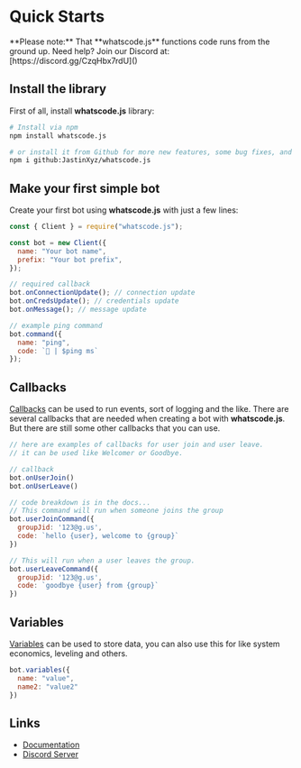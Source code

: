 
# Quick Starts

<Callout>
  **Please note:** That **whatscode.js** functions code runs from the ground up.
  Need help? Join our Discord at: [https://discord.gg/CzqHbx7rdU]()
</Callout>

## Install the library

First of all, install **whatscode.js** library:

```bash
# Install via npm
npm install whatscode.js

# or install it from Github for more new features, some bug fixes, and mybe theres some bugs too.
npm i github:JastinXyz/whatscode.js
```

## Make your first simple bot

Create your first bot using **whatscode.js** with just a few lines:

```js
const { Client } = require("whatscode.js");

const bot = new Client({
  name: "Your bot name",
  prefix: "Your bot prefix",
});

// required callback
bot.onConnectionUpdate(); // connection update
bot.onCredsUpdate(); // credentials update
bot.onMessage(); // message update

// example ping command
bot.command({
  name: "ping",
  code: `🏓 | $ping ms`
});
```

## Callbacks

[Callbacks](/callbacks/onconnectionupdate) can be used to run events, sort of logging and the like. There are several callbacks that are needed when creating a bot with **whatscode.js**. But there are still some other callbacks that you can use.

```js
// here are examples of callbacks for user join and user leave.
// it can be used like Welcomer or Goodbye.

// callback
bot.onUserJoin()
bot.onUserLeave()

// code breakdown is in the docs...
// This command will run when someone joins the group
bot.userJoinCommand({
  groupJid: '123@g.us',
  code: `hello {user}, welcome to {group}`
})

// This will run when a user leaves the group.
bot.userLeaveCommand({
  groupJid: '123@g.us',
  code: `goodbye {user} from {group}`
})
```

## Variables

[Variables](/guides/variables/first-of-all) can be used to store data, you can also use this for like system economics, leveling and others.

```js
bot.variables({
  name: "value",
  name2: "value2"
})
```

## Links

* [Documentation](https://whatscode.jstnlt.my.id)
* [Discord Server](https://discord.gg/CzqHbx7rdU)
